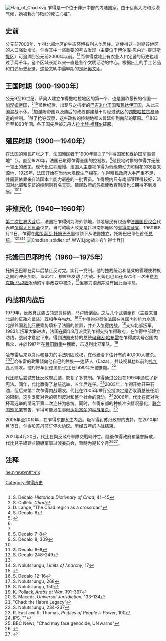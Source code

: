 {{noteTA
|G1=地名
|1=zh:查德;zh-cn:乍得;zh-tw:查德;zh-hk:乍得;zh-mo:乍得;
}}
[[File:Flag_of_Chad.svg|right]]
乍得是一个位于非洲中部的内陆国家。由于远离大海和沙漠气候，她被称为“非洲的死亡心脏”。

==史前==
公元前7000年，[[乍得|乍得]]北部地区的[[生态环境|生态环境]]有利人类居住。这使得这一时期该地区的人口强劲增长。乍得其中一些重要的考古发现（主要位于[[博尔库-恩内迪-提贝斯提区|博尔库-恩内迪-提贝斯提区]]）可追溯到公元前2000年以前。<ref>S. Decalo, ''Historical Dictionary of Chad'', 44–45</ref><ref name="Collelo">S. Collelo, ''Chad''</ref>而乍得盆地上有农业人口定居的历史也超过了两千年。这个区域长期以来一直是各个文明活动的中心。根据出土的手工艺品和口述历史纪录，这些文明中最早期的是[[萨奥文明|萨奥文明]]。
==王国时期（900-1900年）==
公元9至10世纪，萨奥人建立乍得撒哈拉地区的第一个、也是国祚最长的帝国──[[加涅姆帝国|加涅姆帝国]]，<ref>D. Lange, "The Chad region as a crossroad"</ref><ref>S. Decalo, 6</ref><ref name=fmprc>{{cite web|url=http://www.fmprc.gov.cn/chn/wjb/zzjg/fzs/gjlb/1660/1660x0/default.htm|title=国家概况：乍得|publisher=中华人民共和国外交部|date=2007年8月24日|accessdate=2007-09-20|deadurl=yes|archiveurl=https://web.archive.org/web/20070929160552/http://www.fmprc.gov.cn/chn/wjb/zzjg/fzs/gjlb/1660/1660x0/default.htm|archivedate=2007年9月29日}}</ref>16世纪后，出现与之抗衡的[[巴吉米尔王国|巴吉米尔王国]]和[[瓦达伊王国|瓦达伊王国]]，从此三国混战不休。<ref name=fmprc />加涅姆帝国以及随后的政权都建基于对经过该区的[[跨撒哈拉贸易|跨撒哈拉贸易]]通道的控制。<ref name="Collelo"/>除了抢夺奴隶，这些政权的控制地都未曾延伸到南部的草原。<ref>S. Decalo, 7–8</ref>1883年至1893年间，各王国先后被苏丹人[[拉比赫·祖拜尔|拉比赫·祖拜尔]]征服。
==殖民时期（1900—1940年）==
在[[法兰西殖民帝国|法国的殖民扩张]]之下，法国殖民者于1900年建立了“乍得国家和保护国军事领地”（{{lang|fr|Territoire Militaire des Pays et Protectorats du Tchad}}）。直至1920年，法国已取得乍得全国的控制权。<ref>S. Decalo, 8, 309</ref>殖民地时期的乍得并无统一领土的政策，现代化进程缓慢。法国人主要视乍得为低级劳动力和棉花的次要来源地，1929年，法国开始在当地大规模生产棉花。乍得殖民政府人手严重不足，并需要依靠来自法国本土能力最差的一批官员。乍得境内只有南部管理得较好，法国对北部和东部的控制则有名无实。殖民政府的忽视使教育制度也长期得不到发展。<ref name="Collelo"/><ref>S. Decalo, 8–9</ref>
==非殖民化（1940—1960年）==
[[第二次世界大战|第二次世界大战]]后，法国把乍得列为海外领地，领地居民有权选举[[法国国民议会|法国国民议会]]代表和[[乍得人民议会|乍得人民议会]]议员。当时的最大政党是扎根南部地区的[[乍得进步党|乍得进步党]]。1960年8月11日，乍得在[[弗朗索瓦·托姆巴巴耶|弗朗索瓦·托姆巴巴耶]]带领下从法国独立，托姆巴巴耶任首任[[乍得总统|总统]]。<ref>S. Decalo, 248–249</ref><ref name="Collelo"/><ref>S. Nolutshungu, ''Limits of Anarchy'', 17</ref>
[[File:Chadian_soldier_of_WWII.jpg|thumb]]战斗的乍得士兵]]
==托姆巴巴耶时代（1960—1975年）==
托姆巴巴耶在两年后禁止反对党，实行一党制。他的独裁统治和低效的管理使种族之间的冲突加剧。1965年，穆斯林发动了内战。托姆巴巴耶在1975年一次由[[费利克斯·马卢姆|费利克斯·马卢姆]]发动的军事政变中被杀，<ref>{{cite web|url=http://www.time.com/time/magazine/article/0,9171,917376,00.html|title=Death of a Dictator|publisher=时代杂志|date=1975年4月28日|accessdate=2007-09-03|archive-date=2012-03-22|archive-url=https://www.webcitation.org/66LnBIUBp?url=http://www.time.com/time/magazine/article/0,9171,917376,00.html|dead-url=no}}</ref>但暴力浪潮并没有因此而平息。
==内战和内战后==
1979年，反政府武装占领恩贾梅纳，马卢姆倒台。之后几个武装组织（主要来自北部的反政府武装）互相争夺权力。<ref>S. Decalo, 12–16</ref><ref>S. Nolutshungu, 268</ref>乍得的分裂使法国在其国内的势力崩溃，北部邻国[[利比亚|利比亚]]便乘势填补了法国的位置，并介入[[乍得内战|乍得内战]]，<ref>S. Nolutshungu, 150</ref>支持北部叛军。1983年叛军大举进攻，法国在同年8月派兵到乍得支持乍得政府，在乍得中部建立防线，战局才稳定下來。得到法国支持的总统[[侯赛因·哈布雷|侯赛因·哈布雷]]在乍得成功号召国内民众，并於1987年在[[豐田戰爭|豐田戰爭]]中獲勝，击退利比亚军队。<ref>K. Pollack, ''Arabs at War'', 391–397</ref>

哈布雷后来以贪污和暴力的手法巩固政权，在他统治下估计有约40,000人被杀。<ref>S. Macedo, ''Universal Jurisdiction'', 133–134</ref><ref>"Chad: the Habré Legacy"</ref>哈布雷的政策倾向他自己的种族──达萨人（Daza），并歧视其他以前的[[札加瓦人|札加瓦人]]盟友。他的将军[[伊德里斯·代比|伊德里斯·代比]]在1990年把他推翻。<ref>S. Nolutshungu, 234–237</ref> 

代比随后尝试安抚反政府武装，恢复了多党制。乍得通过公投在1996年通过了新宪法。同年，代比赢得了总统选举，五年后连任。<ref>R. East and R. Thomas, ''Profiles of People in Power'', 100</ref>2003年，乍得开始开采石油，但后来第二次乍得内战爆发。代比在2005年举行公投决定是否取消总统任期的限制，这引发反对党的强烈反对和整个社会的骚动。<ref>IPS, "{{lang|fr|Le pétrole au cœur des nouveaux soubresauts au Tchad}}"</ref>2006年，代比在反对党杯葛选举的情况下第二次连任为总统。同时，乍得东部的种族冲突情况恶化，[[联合国难民署|联合国难民署]]警告，乍得可能发生类似[[达尔富尔冲突|达尔富尔]]的[[种族屠杀|种族屠杀]]。<ref>BBC News, "Chad may face genocide, UN warns"</ref>

2005年至2010年，在乍得东部发生内战。叛军得到苏丹政府的支持。在2010年1月15日，乍得和苏丹签订停火协议。历经五年的内战结束。

2021年4月20日，代比在與反政府軍隊交戰時陣亡。隨後乍得政府和議會解散，代比兒子組建並領導军事过渡委员会，暫時为期18个月<ref>{{Cite web |url=http://www.xinhuanet.com/2021-04/20/c_1127353508.htm |title=乍得总统代比在作战前线负伤去世 |access-date=2021-04-20 |archive-date=2021-04-22 |archive-url=https://web.archive.org/web/20210422155726/http://www.xinhuanet.com/2021-04/20/c_1127353508.htm |dead-url=no }}</ref><ref>{{Cite web |url=https://finance.sina.cn/tech/2021-04-20/detail-ikmxzfmk7961474.d.html?fromtech=1&from=wap |title=外媒：乍得政府和议会已解散，军方承诺在过渡期后举行民主选举 |access-date=2021-04-20 |archive-date=2021-04-20 |archive-url=https://web.archive.org/web/20210420143136/https://finance.sina.cn/tech/2021-04-20/detail-ikmxzfmk7961474.d.html?fromtech=1&from=wap |dead-url=no }}</ref>。

== 注释 ==
{{reflist|2}}

{{非洲题目|历史}}

[[Category:乍得历史|Category:乍得历史]]

[[he:צ'אד#היסטוריה|he:צ'אד#היסטוריה]]